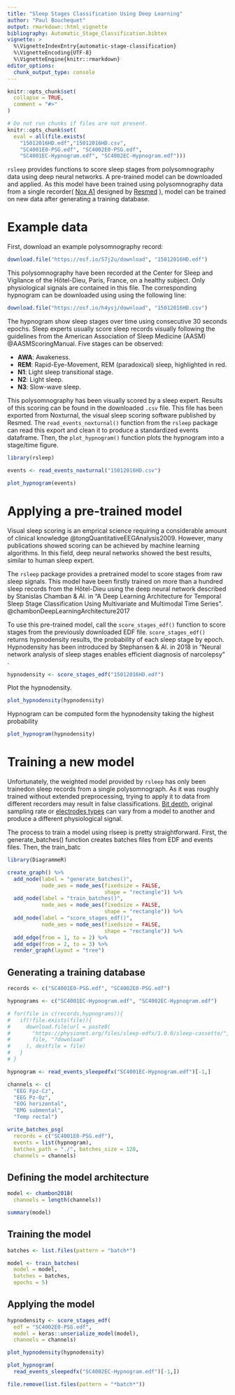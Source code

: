 ```yaml
---
title: "Sleep Stages Classification Using Deep Learning"
author: "Paul Bouchequet"
output: rmarkdown::html_vignette
bibliography: Automatic_Stage_Classification.bibtex
vignette: >
  %\VignetteIndexEntry{automatic-stage-classification}
  %\VignetteEncoding{UTF-8}
  %\VignetteEngine{knitr::rmarkdown}
editor_options: 
  chunk_output_type: console
---
```


```r

knitr::opts_chunk$set(
  collapse = TRUE,
  comment = "#>"
)

# Do not run chunks if files are not present.
knitr::opts_chunk$set(
  eval = all(file.exists(
    "15012016HD.edf","15012016HD.csv",
    "SC4001E0-PSG.edf", "SC4002E0-PSG.edf",
    "SC4001EC-Hypnogram.edf", "SC4002EC-Hypnogram.edf")))

```

`rsleep` provides functions to score sleep stages from polysomnography data 
using deep neural networks. A pre-trained model can be downloaded and applied. 
As this model have been trained using polysomnography data from a single 
recorder( [Nox A1](https://noxmedical.com/products/nox-a1-psg-system/) designed 
by [Resmed](https://www.resmed.com/fr-fr/consumer.html) ), model can be trained 
on new data after generating a training database.

# Example data

First, download an example polysomnography record:

```r
download.file("https://osf.io/57j2u/download", "15012016HD.edf")
```

This polysomnography have been recorded at the Center for Sleep and Vigilance of
the Hôtel-Dieu, Paris, France, on a healthy subject. Only physiological signals 
are contained in this file. The corresponding hypnogram can be downloaded using 
using the following line:

```r
download.file("https://osf.io/h4ysj/download", "15012016HD.csv")
```

The hypnogram show sleep stages over time using consecutive 30 seconds epochs. 
Sleep experts usually score sleep records visually following the guidelines from
the American Association of Sleep Medicine (AASM) @AASMScoringManual. 
Five stages can be observed:

  * **AWA**: Awakeness.
  * **REM**: Rapid-Eye-Movement, REM (paradoxical) sleep, highlighted in red.
  * **N1**: Light sleep transitional stage.
  * **N2**: Light sleep.
  * **N3**: Slow-wave sleep.
  
This polysomnography has been visually scored by a sleep expert. Results of this
scoring can be found in the downloaded `.csv` file. This file has been exported 
from Noxturnal, the visual sleep scoring software published by Resmed. The 
`read_events_noxturnal()` function from the `rsleep` package can read this 
export and clean it to produce a standardized events dataframe. Then, the 
`plot_hypnogram()` function plots the hypnogram into a stage/time figure.

```r
library(rsleep)

events <- read_events_noxturnal("15012016HD.csv")

plot_hypnogram(events)
```

# Applying a pre-trained model

Visual sleep scoring is an emprical science requiring a considerable amount of 
clinical knowledge @tongQuantitativeEEGAnalysis2009. However, many publications
showed scoring can be achieved by machine learning algorithms. In this field, 
deep neural networks showed the best results, similar to human sleep expert.

The `rsleep` package provides a pretrained model to score stages from raw sleep
signals. This model have been firstly trained on more than a hundred sleep 
records from the Hôtel-Dieu using the deep neural network described by Stanislas
Chamban & Al. in "A Deep Learning Architecture for Temporal Sleep Stage 
Classification Using Multivariate and Multimodal Time Series". 
@chambonDeepLearningArchitecture2017

To use this pre-trained model, call the `score_stages_edf()` function to score 
stages from the previously downloaded EDF file. `score_stages_edf()` returns
hypnodensity results, the probability of each sleep stage by epoch. Hypnodensity
has been introduced by Stephansen & Al. in 2018 in "Neural network analysis of 
sleep stages enables efficient diagnosis of narcolepsy" .

```r
hypnodensity <- score_stages_edf("15012016HD.edf")
```

Plot the hypnodensity.

```r
plot_hypnodensity(hypnodensity)
```

Hypnogram can be computed form the hypnodensity taking the highest probability

```r
plot_hypnogram(hypnodensity)
```

# Training a new model

Unfortunately, the weighted model provided by `rsleep` has only been trainedon sleep records from a single polysomnograph. As it was roughly trained without extended preprocessing, trying to apply it to data from different recorders may result in false classifications. [Bit depth](https://etc.usf.edu/techease/win/images/what-is-bit-depth/), original sampling rate or [electrodes types](https://www.brainlatam.com/blog/wet-dry-active-and-passive-electrodes.-what-are-they-and-what-to-choose-413) can vary from a model to another and produce a different physiological signal.

The process to train a model using rlseep is pretty straightforward. First, the generate_batches() function creates batches files from EDF and events files. Then, the train_batc


```r
library(DiagrammeR)

create_graph() %>%
  add_node(label = "generate_batches()",
           node_aes = node_aes(fixedsize = FALSE,
                               shape = "rectangle")) %>%
  add_node(label = "train_batches()",
           node_aes = node_aes(fixedsize = FALSE,
                               shape = "rectangle")) %>%
  add_node(label = "score_stages_edf()",
           node_aes = node_aes(fixedsize = FALSE,
                               shape = "rectangle")) %>%
  add_edge(from = 1, to = 2) %>%
  add_edge(from = 2, to = 3) %>%
  render_graph(layout = "tree")
```


## Generating a training database

```r
records <- c("SC4001E0-PSG.edf", "SC4002E0-PSG.edf")

hypnograms <- c("SC4001EC-Hypnogram.edf", "SC4002EC-Hypnogram.edf")

# for(file in c(records,hypnograms)){
#   if(!file.exists(file)){
#     download.file(url = paste0(
#       "https://physionet.org/files/sleep-edfx/1.0.0/sleep-cassette/",
#       file, "?download"
#     ), destfile = file)
#   }
# }
```


```r
hypnogram <- read_events_sleepedfx("SC4001EC-Hypnogram.edf")[-1,]

channels <- c(
  "EEG Fpz-Cz",
  "EEG Pz-Oz",
  "EOG horizontal",
  "EMG submental",
  "Temp rectal")

write_batches_psg(
  records = c("SC4001E0-PSG.edf"),
  events = list(hypnogram),
  batches_path = "./", batches_size = 128,
  channels = channels)
```

## Defining the model architecture

```r
model <- chambon2018(
  channels = length(channels))

summary(model)
```

## Training the model

```r
batches <- list.files(pattern = "batch*")

model <- train_batches(
  model = model,
  batches = batches,
  epochs = 5)
```

## Applying the model

```r

hypnodensity <- score_stages_edf(
  edf = "SC4002E0-PSG.edf",
  model = keras::unserialize_model(model),
  channels = channels)

plot_hypnodensity(hypnodensity)

plot_hypnogram(
  read_events_sleepedfx("SC4002EC-Hypnogram.edf")[-1,])

```

```r
file.remove(list.files(pattern = "*batch*"))
```





